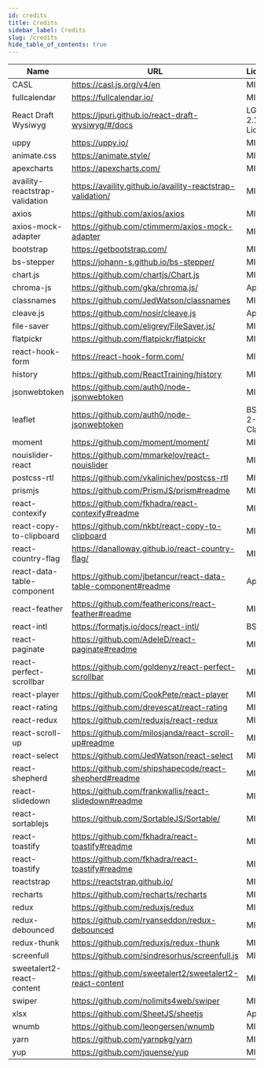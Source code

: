 ---
id: credits
title: Credits
sidebar_label: Credits
slug: /credits
hide_table_of_contents: true
---


<Table responsive>
  <thead>
    <tr>
      <th>Name</th>
      <th>URL</th>
      <th>License</th>
    </tr>
  </thead>
  <tbody>
    <tr>
      <td>CASL</td>
      <td>
        <a href='https://casl.js.org/v4/en' target='_blank'>
          https://casl.js.org/v4/en
        </a>
      </td>
      <td>MIT</td>
    </tr>
    <tr>
      <td>fullcalendar</td>
      <td>
        <a href='https://fullcalendar.io/' target='_blank'>
          https://fullcalendar.io/
        </a>
      </td>
      <td>MIT</td>
    </tr>
    <tr>
      <td>React Draft Wysiwyg</td>
      <td>
        <a href='https://jpuri.github.io/react-draft-wysiwyg/#/docs' target='_blank'>
          https://jpuri.github.io/react-draft-wysiwyg/#/docs
        </a>
      </td>
      <td>LGPL-2.1 License</td>
    </tr>
    <tr>
      <td>uppy</td>
      <td>
        <a href='https://uppy.io/' target='_blank'>
          https://uppy.io/
        </a>
      </td>
      <td>MIT</td>
    </tr>
    <tr>
      <td>animate.css</td>
      <td>
        <a href='https://animate.style/' target='_blank'>
          https://animate.style/
        </a>
      </td>
      <td>MIT</td>
    </tr>
    <tr>
      <td>apexcharts</td>
      <td>
        <a href='https://apexcharts.com/' target='_blank'>
          https://apexcharts.com/
        </a>
      </td>
      <td>MIT</td>
    </tr>
    <tr>
      <td>availity-reactstrap-validation</td>
      <td>
        <a href='https://availity.github.io/availity-reactstrap-validation/' target='_blank'>
          https://availity.github.io/availity-reactstrap-validation/
        </a>
      </td>
      <td>MIT</td>
    </tr>
    <tr>
      <td>axios</td>
      <td>
        <a href='https://github.com/axios/axios' target='_blank'>
          https://github.com/axios/axios
        </a>
      </td>
      <td>MIT</td>
    </tr>
    <tr>
      <td>axios-mock-adapter</td>
      <td>
        <a href='https://github.com/ctimmerm/axios-mock-adapter' target='_blank'>
          https://github.com/ctimmerm/axios-mock-adapter
        </a>
      </td>
      <td>MIT</td>
    </tr>
    <tr>
      <td>bootstrap</td>
      <td>
        <a href='https://getbootstrap.com/' target='_blank'>
          https://getbootstrap.com/
        </a>
      </td>
      <td>MIT</td>
    </tr>
    <tr>
      <td>bs-stepper</td>
      <td>
        <a href='https://johann-s.github.io/bs-stepper/' target='_blank'>
          https://johann-s.github.io/bs-stepper/
        </a>
      </td>
      <td>MIT</td>
    </tr>
    <tr>
      <td>chart.js</td>
      <td>
        <a href='https://github.com/chartjs/Chart.js' target='_blank'>
          https://github.com/chartjs/Chart.js
        </a>
      </td>
      <td>MIT</td>
    </tr>
    <tr>
      <td>chroma-js</td>
      <td>
        <a href='https://github.com/gka/chroma.js/' target='_blank'>
          https://github.com/gka/chroma.js/
        </a>
      </td>
      <td>Apache</td>
    </tr>
    <tr>
      <td>classnames</td>
      <td>
        <a href='https://github.com/JedWatson/classnames' target='_blank'>
          https://github.com/JedWatson/classnames
        </a>
      </td>
      <td>MIT</td>
    </tr>
    <tr>
      <td>cleave.js</td>
      <td>
        <a href='https://github.com/nosir/cleave.js' target='_blank'>
          https://github.com/nosir/cleave.js
        </a>
      </td>
      <td>Apache</td>
    </tr>
    <tr>
      <td>file-saver</td>
      <td>
        <a href='https://github.com/eligrey/FileSaver.js/' target='_blank'>
          https://github.com/eligrey/FileSaver.js/
        </a>
      </td>
      <td>MIT</td>
    </tr>
    <tr>
      <td>flatpickr</td>
      <td>
        <a href='https://github.com/flatpickr/flatpickr' target='_blank'>
          https://github.com/flatpickr/flatpickr
        </a>
      </td>
      <td>MIT</td>
    </tr>
    <tr>
      <td>react-hook-form</td>
      <td>
        <a href='https://react-hook-form.com/' target='_blank'>
          https://react-hook-form.com/
        </a>
      </td>
      <td> MIT</td>
    </tr>
    <tr>
      <td>history</td>
      <td>
        <a href='https://github.com/ReactTraining/history' target='_blank'>
          https://github.com/ReactTraining/history
        </a>
      </td>
      <td>MIT</td>
    </tr>
    <tr>
      <td>jsonwebtoken</td>
      <td>
        <a href='https://github.com/auth0/node-jsonwebtoken' target='_blank'>
          https://github.com/auth0/node-jsonwebtoken
        </a>
      </td>
      <td>MIT</td>
    </tr>
    <tr>
      <td>leaflet</td>
      <td>
        <a href='https://github.com/auth0/node-jsonwebtoken' target='_blank'>
          https://github.com/auth0/node-jsonwebtoken
        </a>
      </td>
      <td>BSD-2-Clause</td>
    </tr>
    <tr>
      <td>moment</td>
      <td>
        <a href='https://github.com/moment/moment/' target='_blank'>
          https://github.com/moment/moment/
        </a>
      </td>
      <td>MIT</td>
    </tr>
    <tr>
      <td>nouislider-react</td>
      <td>
        <a href='https://github.com/mmarkelov/react-nouislider' target='_blank'>
          https://github.com/mmarkelov/react-nouislider
        </a>
      </td>
      <td>MIT</td>
    </tr>
    <tr>
      <td>postcss-rtl</td>
      <td>
        <a href='https://github.com/vkalinichev/postcss-rtl' target='_blank'>
          https://github.com/vkalinichev/postcss-rtl
        </a>
      </td>
      <td>MIT</td>
    </tr>
    <tr>
      <td>prismjs</td>
      <td>
        <a href='https://github.com/PrismJS/prism#readme' target='_blank'>
          https://github.com/PrismJS/prism#readme
        </a>
      </td>
      <td>MIT</td>
    </tr>
    <tr>
      <td>react-contexify</td>
      <td>
        <a href='https://github.com/fkhadra/react-contexify#readme' target='_blank'>
          https://github.com/fkhadra/react-contexify#readme
        </a>
      </td>
      <td>MIT</td>
    </tr>
    <tr>
      <td>react-copy-to-clipboard</td>
      <td>
        <a href='https://github.com/nkbt/react-copy-to-clipboard' target='_blank'>
          https://github.com/nkbt/react-copy-to-clipboard
        </a>
      </td>
      <td>MIT</td>
    </tr>
    <tr>
      <td>react-country-flag</td>
      <td>
        <a href='https://danalloway.github.io/react-country-flag/' target='_blank'>
          https://danalloway.github.io/react-country-flag/
        </a>
      </td>
      <td>MIT</td>
    </tr>
    <tr>
      <td>react-data-table-component</td>
      <td>
        <a href='https://github.com/jbetancur/react-data-table-component#readme' target='_blank'>
          https://github.com/jbetancur/react-data-table-component#readme
        </a>
      </td>
      <td>Apache</td>
    </tr>
    <tr>
      <td>react-feather</td>
      <td>
        <a href='https://github.com/feathericons/react-feather#readme' target='_blank'>
          https://github.com/feathericons/react-feather#readme
        </a>
      </td>
      <td>MIT</td>
    </tr>
    <tr>
      <td>react-intl</td>
      <td>
        <a href='https://formatjs.io/docs/react-intl/' target='_blank'>
          https://formatjs.io/docs/react-intl/
        </a>
      </td>
      <td>BSD</td>
    </tr>
    <tr>
      <td>react-paginate</td>
      <td>
        <a href='https://github.com/AdeleD/react-paginate#readme' target='_blank'>
          https://github.com/AdeleD/react-paginate#readme
        </a>
      </td>
      <td>MIT</td>
    </tr>
    <tr>
      <td>react-perfect-scrollbar</td>
      <td>
        <a href='https://github.com/goldenyz/react-perfect-scrollbar' target='_blank'>
          https://github.com/goldenyz/react-perfect-scrollbar
        </a>
      </td>
      <td>MIT</td>
    </tr>
    <tr>
      <td>react-player</td>
      <td>
        <a href='https://github.com/CookPete/react-player' target='_blank'>
          https://github.com/CookPete/react-player
        </a>
      </td>
      <td>MIT</td>
    </tr>
    <tr>
      <td>react-rating</td>
      <td>
        <a href='https://github.com/dreyescat/react-rating' target='_blank'>
          https://github.com/dreyescat/react-rating
        </a>
      </td>
      <td>MIT</td>
    </tr>
    <tr>
      <td>react-redux</td>
      <td>
        <a href='https://github.com/reduxjs/react-redux' target='_blank'>
          https://github.com/reduxjs/react-redux
        </a>
      </td>
      <td>MIT</td>
    </tr>
    <tr>
      <td>react-scroll-up</td>
      <td>
        <a href='https://github.com/milosjanda/react-scroll-up#readme' target='_blank'>
          https://github.com/milosjanda/react-scroll-up#readme
        </a>
      </td>
      <td>MIT</td>
    </tr>
    <tr>
      <td>react-select</td>
      <td>
        <a href='https://github.com/JedWatson/react-select' target='_blank'>
          https://github.com/JedWatson/react-select
        </a>
      </td>
      <td>MIT</td>
    </tr>
    <tr>
      <td>react-shepherd</td>
      <td>
        <a href='https://github.com/shipshapecode/react-shepherd#readme' target='_blank'>
          https://github.com/shipshapecode/react-shepherd#readme
        </a>
      </td>
      <td>MIT</td>
    </tr>
    <tr>
      <td>react-slidedown</td>
      <td>
        <a href='https://github.com/frankwallis/react-slidedown#readme' target='_blank'>
          https://github.com/frankwallis/react-slidedown#readme
        </a>
      </td>
      <td>MIT</td>
    </tr>
    <tr>
      <td>react-sortablejs</td>
      <td>
        <a href='https://github.com/SortableJS/Sortable/' target='_blank'>
          https://github.com/SortableJS/Sortable/
        </a>
      </td>
      <td>MIT</td>
    </tr>
    <tr>
      <td>react-toastify</td>
      <td>
        <a href='https://github.com/fkhadra/react-toastify#readme' target='_blank'>
          https://github.com/fkhadra/react-toastify#readme
        </a>
      </td>
      <td>MIT</td>
    </tr>
    <tr>
      <td>react-toastify</td>
      <td>
        <a href='https://github.com/fkhadra/react-toastify#readme' target='_blank'>
          https://github.com/fkhadra/react-toastify#readme
        </a>
      </td>
      <td>MIT</td>
    </tr>
    <tr>
      <td>reactstrap</td>
      <td>
        <a href='https://reactstrap.github.io/' target='_blank'>
          https://reactstrap.github.io/
        </a>
      </td>
      <td>MIT</td>
    </tr>
    <tr>
      <td>recharts</td>
      <td>
        <a href='https://github.com/recharts/recharts' target='_blank'>
          https://github.com/recharts/recharts
        </a>
      </td>
      <td>MIT</td>
    </tr>
    <tr>
      <td>redux</td>
      <td>
        <a href='https://github.com/reduxjs/redux' target='_blank'>
          https://github.com/reduxjs/redux
        </a>
      </td>
      <td>MIT</td>
    </tr>
    <tr>
      <td>redux-debounced</td>
      <td>
        <a href='https://github.com/ryanseddon/redux-debounced' target='_blank'>
          https://github.com/ryanseddon/redux-debounced
        </a>
      </td>
      <td>MIT</td>
    </tr>
    <tr>
      <td>redux-thunk</td>
      <td>
        <a href='https://github.com/reduxjs/redux-thunk' target='_blank'>
          https://github.com/reduxjs/redux-thunk
        </a>
      </td>
      <td>MIT</td>
    </tr>
    <tr>
      <td>screenfull</td>
      <td>
        <a href='https://github.com/sindresorhus/screenfull.js' target='_blank'>
          https://github.com/sindresorhus/screenfull.js
        </a>
      </td>
      <td>MIT</td>
    </tr>
    <tr>
      <td>sweetalert2-react-content</td>
      <td>
        <a href='https://github.com/sweetalert2/sweetalert2-react-content' target='_blank'>
          https://github.com/sweetalert2/sweetalert2-react-content
        </a>
      </td>
      <td>MIT</td>
    </tr>
    <tr>
      <td>swiper</td>
      <td>
        <a href='https://github.com/nolimits4web/swiper' target='_blank'>
          https://github.com/nolimits4web/swiper
        </a>
      </td>
      <td>MIT</td>
    </tr>
    <tr>
      <td>xlsx</td>
      <td>
        <a href='https://github.com/SheetJS/sheetjs' target='_blank'>
          https://github.com/SheetJS/sheetjs
        </a>
      </td>
      <td>Apache</td>
    </tr>
    <tr>
      <td>wnumb</td>
      <td>
        <a href='https://github.com/leongersen/wnumb' target='_blank'>
          https://github.com/leongersen/wnumb
        </a>
      </td>
      <td>MIT</td>
    </tr>
    <tr>
      <td>yarn</td>
      <td>
        <a href='https://github.com/yarnpkg/yarn' target='_blank'>
          https://github.com/yarnpkg/yarn
        </a>
      </td>
      <td>MIT</td>
    </tr>
    <tr>
      <td>yup</td>
      <td>
        <a href='https://github.com/jquense/yup' target='_blank'>
          https://github.com/jquense/yup
        </a>
      </td>
      <td>MIT</td>
    </tr>
  </tbody>
</Table>
